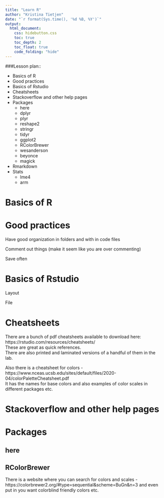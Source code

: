 ```yaml
---
title: "Learn R"
author: "Kristina Tietjen"
date: "`r format(Sys.time(), '%d %B, %Y')`"
output: 
  html_document:
    css: hidebutton.css
    toc: true
    toc_depth: 2
    toc_float: true
    code_folding: "hide"
---
```

<script src="hideOutput.js"></script>  

###Lesson plan::

* Basics of R  
* Good practices
* Basics of Rstudio  
* Cheatsheets  
* Stackoverflow and other help pages  
* Packages  
  * here  
  * dplyr  
  * plyr  
  * reshape2  
  * stringr  
  * tidyr  
  * ggplot2  
  * RColorBrewer  
  * wesanderson   
  * beyonce  
  * magick  
* Rmarkdown  
* Stats  
  * lme4 
  * arm 
  
# Basics of R  

# Good practices

Have good organization in folders and with in code files  

Comment out things (make it seem like you are over commenting)  

Save often  

# Basics of Rstudio

Layout  

File

# Cheatsheets

There are a bunch of pdf cheatsheets available to download here: https://rstudio.com/resources/cheatsheets/  
These are great as quick references.   
There are also printed and laminated versions of a handful of them in the lab.  

Also there is a cheatsheet for colors - https://www.nceas.ucsb.edu/sites/default/files/2020-04/colorPaletteCheatsheet.pdf  
It has the names for base colors and also examples of color scales in different packages etc. 

# Stackoverflow and other help pages

# Packages

## here

## RColorBrewer

There is a website where you can search for colors and scales - https://colorbrewer2.org/#type=sequential&scheme=BuGn&n=3  and even put in you want colorblind friendly colors etc. 
  
